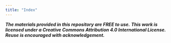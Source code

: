```yaml
---
title: "Index"
---
```


***The materials provided in this repository are FREE to use.*** ***This work is licensed under a Creative Commons Attribution 4.0 International License. Reuse is encouraged with acknowledgement.***
